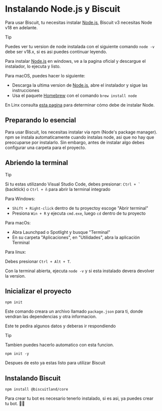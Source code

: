 
# Instalando Node.js y Biscuit

Para usar Biscuit, tu necesitas instalar [Node.js](https://nodejs.org/), Biscuit v3 necesitas Node v18 en adelante.

<Callout type="info" emoji="🎈">
Tip

Puedes ver tu version de node instalada con el siguiente comando ` node -v ` debe ser v18.x, si es asi puedes continuar leyendo.
</Callout>

Para instalar [Node.js](https://nodejs.org/) en windows, ve a la pagina oficial y descargue el instalador, lo ejecuta y listo.

Para macOS, puedes hacer lo siguiente:

- Descarga la ultima version de [Node.js](https://nodejs.org/), abre el instalador y sigue las instrucciones
- Usa el paquete [Homebrew](https://brew.sh/) con el comando ` brew install node `

En Linx consulta [esta pagina](https://nodejs.org/en/download/package-manager/) para determinar cómo debe de instalar Node.

## Preparando lo esencial

Para usar Biscuit, los necesitas instalar via npm (Node's package manager). npm se instala automaticamente cuando instalas node, asi que no hay que preocuparse por instalarlo. Sin embargo, antes de instalar algo debes configurar una carpeta para el proyecto.

## Abriendo la terminal
 
<Callout type="info" emoji="🎈">
Tip

Si tu estas utilizando Visual Studio Code, debes presionar: `` Ctrl + ` `` (backtick) o ` Ctrl + ñ ` para abrir la terminal integrado
</Callout>

Para Windows:

- ` Shift + Right-click ` dentro de tu proyectoy escoge "Abrir terminal"
- Presiona ` Win + R ` y ejecuta ` cmd.exe `, luego ` cd ` dentro de tu proyecto

Para macOs:

- Abra Launchpad o Spotlight y busque "Terminal"
- En su carpeta "Aplicaciones", en "Utilidades", abra la aplicación Terminal

Para linux: 

Debes presionar ` Ctrl + Alt + T `.

Con la terminal abierta, ejecuta ` node -v ` y si esta instalado devera devolver la version.

## Inicializar el proyecto

```shell npm2yarn copy
npm init
```

Este comando creara un archivo llamado ` package.json ` para ti, donde vendran las dependencias y otra informacion.

Este te pedira algunos datos y deberas ir respondiendo

<Callout type="info" emoji="🎈">
Tip

Tambien puedes hacerlo automatico con esta funcion.

```shell npm2yarn copy
npm init -y
```
</Callout>

Despues de esto ya estas listo para utilizar Biscuit

## Instalando Biscuit

```shell npm2yarn copy
npm install @biscuitland/core
```

Para crear tu bot es necesario tenerlo instalado, si es asi, ya puedes crear tu bot. 🎈🤖
